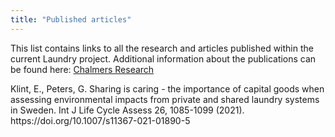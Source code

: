 ```yaml
---
title: "Published articles"
---
```


This list contains links to all the research and articles published within the current Laundry project. Additional information about the publications can be found here: [Chalmers Research](https://research.chalmers.se/person/erisvedb)



Klint, E., Peters, G. Sharing is caring - the importance of capital goods when assessing environmental impacts from private and shared laundry systems in Sweden. Int J Life Cycle Assess 26, 1085-1099 (2021). https://doi.org/10.1007/s11367-021-01890-5


